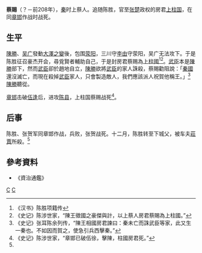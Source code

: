 '''蔡賜'''（？－前208年），[[秦朝|秦]]时上蔡人。追随陈胜，官至[[张楚|张楚]]政权的房君[[上柱国|上柱国]]，在同[[章邯|章邯]]作战时战死。

==生平==
[[陳勝|陳勝]]、[[吴广|吴广]]發動[[大澤之變|大澤之變]]後，包围[[荥阳|荥阳]]，三川守[[李由|李由]]守荥阳，吴广无法攻下。于是陈胜征召豪杰开会，尋覓賢者輔助自己，于是封房君蔡赐為[[上柱國|上柱國]]<ref name="#1">《汉书》陈胜项籍传</ref><ref>《史记》陈涉世家，“陳王徵國之豪傑與計，以上蔡人房君蔡賜為上柱國。”</ref>。[[武臣|武臣]]本是[[陳勝|陳勝]]部下，然而[[武臣|武臣]]卻於趙地自立，[[陳勝|陳勝]]欲將[[武臣|武臣]]的家人誅殺，蔡賜勸阻說：「[[秦國|秦國]]還沒滅亡，而現在殺掉[[武臣|武臣]]家人，只會製造敵人，我們應該派人祝賀他稱王。」<ref>《史记》张耳陈余列传，“陳王相國房君諫曰：秦未亡而誅武臣等家，此又生一秦也。不如因而賀之，使急引兵西擊秦。”</ref>[[陳勝|陳勝]]聽從。

[[章邯|章邯]]击破[[伍逢|伍逢]]后，进攻[[陈县|陈县]]，上柱国蔡赐战死<ref>《史记》陈涉世家，“章邯已破伍徐，擊陳，柱國房君死。”</ref>。

==后事==
陈胜、张贺军同章邯作战，兵败，张贺战死。十二月，陈胜转至下城父，被车夫[[莊賈|莊賈]]所殺。<ref name="#1"/>

==參考資料==
*《資治通鑑》
{{reflist}}

{{中国农民起义领袖}}
{{秦末汉初人物}}

[[category:秦朝军事人物|C]]
[[category:秦朝人|C]]
{{軍事人物小作品}}
{{秦朝人小作品}}